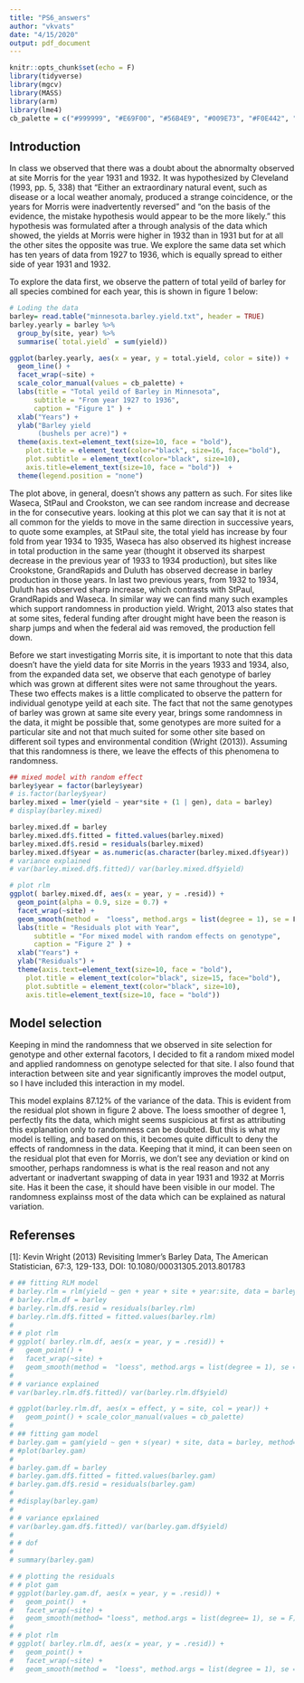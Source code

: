 ```yaml
---
title: "PS6_answers"
author: "vkvats"
date: "4/15/2020"
output: pdf_document
---
```


```r
knitr::opts_chunk$set(echo = F)
library(tidyverse)
library(mgcv)
library(MASS)
library(arm)
library(lme4)
cb_palette = c("#999999", "#E69F00", "#56B4E9", "#009E73", "#F0E442", "#0072B2", "#D55E00", "#CC79A7")
```

## Introduction

In class we observed that there was a doubt about the abnormalty observed at site Morris for the year 1931 and 1932. It was hypothesized by Cleveland (1993, pp. 5, 338) that “Either an extraordinary natural event, such as disease or a local weather anomaly, produced a strange coincidence, or the years for Morris were inadvertently reversed” and “on the basis of the evidence, the mistake hypothesis would appear to be the more likely.” this hypothesis was formulated after a through analysis of the data which showed, the yields at Morris were higher in 1932 than in 1931 but for at all the other sites the opposite was true. We explore the same data set which has ten years of data from 1927 to 1936, which is equally spread to either side of year 1931 and 1932.  

To explore the data first, we observe the pattern of total yeild of barley for all species combined for each year, this is shown in figure 1 below: 

 
```r
# Loding the data
barley= read.table("minnesota.barley.yield.txt", header = TRUE)
barley.yearly = barley %>% 
  group_by(site, year) %>%
  summarise(`total.yield` = sum(yield))
```


```r
ggplot(barley.yearly, aes(x = year, y = total.yield, color = site)) + 
  geom_line() + 
  facet_wrap(~site) +
  scale_color_manual(values = cb_palette) +
  labs(title = "Total yeild of Barley in Minnesota",
      subtitle = "From year 1927 to 1936",
      caption = "Figure 1" ) +
  xlab("Years") + 
  ylab("Barley yield 
       (bushels per acre)") +
  theme(axis.text=element_text(size=10, face = "bold"),
    plot.title = element_text(color="black", size=16, face="bold"),
    plot.subtitle = element_text(color="black", size=10),
    axis.title=element_text(size=10, face = "bold"))  + 
  theme(legend.position = "none") 
```

\newpage
The plot above, in general, doesn't shows any pattern as such. For sites like Waseca, StPaul and Crookston, we can see random increase and decrease in the for consecutive years. looking at this plot we can say that it is not at all common for the yields to move in the same direction in successive years, to quote some examples, at StPaul site, the total yield has increase by four fold from year 1934 to 1935, Waseca has also observed its highest increase in total production in the same year (thought it observed its sharpest decrease in the previous year of 1933 to 1934 production), but sites like Crookstone, GrandRapids and Duluth has observed decrease in barley production in those years. In last two previous years, from 1932 to 1934, Duluth has observed sharp increase, which contrasts with StPaul, GrandRapids and Waseca. In similar way we can find many such examples which support randomness in production yield. Wright, 2013 also states that at some sites, federal funding after drought might have been the reason is sharp jumps and when the federal aid was removed, the production fell down.

Before we start investigating Morris site, it is important to note that this data doesn't have the yield data for site Morris in the years 1933 and 1934, also, from the expanded data set, we observe that each genotype of barley which was grown at different sites were not same throughout the years. These two effects makes is a little complicated to observe the pattern for individual genotype yeild at each site. The fact that not the same genotypes of barley was grown at same site every year, brings some randomness in the data, it might be possible that, some genotypes are more suited for a particular site and not that much suited for some other site based on different soil types and environmental condition (Wright (2013)). Assuming that this randomness is there, we leave the effects of this phenomena to randomness. 

```r
## mixed model with random effect 
barley$year = factor(barley$year)
# is.factor(barley$year)
barley.mixed = lmer(yield ~ year*site + (1 | gen), data = barley)
# display(barley.mixed)

barley.mixed.df = barley
barley.mixed.df$.fitted = fitted.values(barley.mixed)
barley.mixed.df$.resid = residuals(barley.mixed)
barley.mixed.df$year = as.numeric(as.character(barley.mixed.df$year))
# variance explained 
# var(barley.mixed.df$.fitted)/ var(barley.mixed.df$yield)
```


```r
# plot rlm
ggplot( barley.mixed.df, aes(x = year, y = .resid)) + 
  geom_point(alpha = 0.9, size = 0.7) + 
  facet_wrap(~site) + 
  geom_smooth(method =  "loess", method.args = list(degree = 1), se = F) +
  labs(title = "Residuals plot with Year",
      subtitle = "For mixed model with random effects on genotype",
      caption = "Figure 2" ) +
  xlab("Years") + 
  ylab("Residuals") +
  theme(axis.text=element_text(size=10, face = "bold"),
    plot.title = element_text(color="black", size=15, face="bold"),
    plot.subtitle = element_text(color="black", size=10),
    axis.title=element_text(size=10, face = "bold"))
```

## Model selection 
Keeping in mind the randomness that we observed in site selection for genotype and other external facotors, I decided to fit a random mixed model and applied randomness on genotype selected for that site. I also found that interaction between site and year significantly improves the model output, so I have included this interaction in my model.  

This model explains 87.12% of the variance of the data. This is evident from the residual plot shown in figure 2 above. The loess smoother of degree 1, perfectly fits the data, which might seems suspicious at first as attributing this explanation only to randomness can be doubted. But this is what my model is telling, and based on this, it becomes quite difficult to deny the effects of randomness in the data. Keeping that it mind, it can been seen on the residual plot that even for Morris, we don't see any deviation or kind on smoother, perhaps randomness is what is the real reason and not any advertant or inadvertant swapping of data in year 1931 and 1932 at Morris site. Has it been the case, it should have been visible in our model. The randomness explainss most of the data which can be explained as natural variation. 

## Referenses

[1]: Kevin Wright (2013) Revisiting Immer’s Barley Data, The American Statistician, 67:3, 129-133, DOI: 10.1080/00031305.2013.801783




```r
# ## fitting RLM model 
# barley.rlm = rlm(yield ~ gen + year + site + year:site, data = barley, psi = psi.bisquare)
# barley.rlm.df = barley
# barley.rlm.df$.resid = residuals(barley.rlm)
# barley.rlm.df$.fitted = fitted.values(barley.rlm)
# 
# # plot rlm
# ggplot( barley.rlm.df, aes(x = year, y = .resid)) + 
#   geom_point() + 
#   facet_wrap(~site) + 
#   geom_smooth(method =  "loess", method.args = list(degree = 1), se = F)
# 
# # variance explained 
# var(barley.rlm.df$.fitted)/ var(barley.rlm.df$yield)
```


```r
# ggplot(barley.rlm.df, aes(x = effect, y = site, col = year)) +
#   geom_point() + scale_color_manual(values = cb_palette)
# 
# ## fitting gam model 
# barley.gam = gam(yield ~ gen + s(year) + site, data = barley, method= "REML")
# #plot(barley.gam)
# 
# barley.gam.df = barley
# barley.gam.df$.fitted = fitted.values(barley.gam)
# barley.gam.df$.resid = residuals(barley.gam)
# 
# #display(barley.gam)
# 
# # variance epxlained 
# var(barley.gam.df$.fitted)/ var(barley.gam.df$yield)
# 
# # dof  
# 
# summary(barley.gam)
```



```r
# # plotting the residuals 
# # plot gam
# ggplot(barley.gam.df, aes(x = year, y = .resid)) + 
#   geom_point()  + 
#   facet_wrap(~site) + 
#   geom_smooth(method= "loess", method.args = list(degree= 1), se = F)
# 
# # plot rlm
# ggplot( barley.rlm.df, aes(x = year, y = .resid)) + 
#   geom_point() + 
#   facet_wrap(~site) + 
#   geom_smooth(method =  "loess", method.args = list(degree = 1), se = F)
```

































